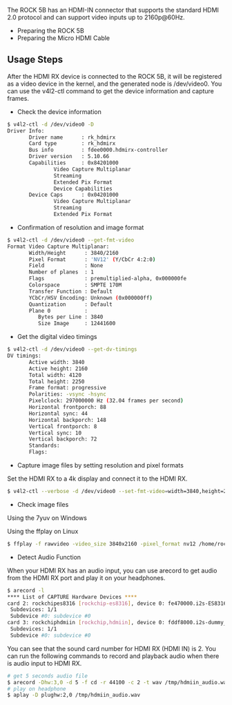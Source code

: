 The ROCK 5B has an HDMI-IN connector that supports the standard HDMI 2.0 protocol and can support video inputs up to 2160p@60Hz.

- Preparing the ROCK 5B
- Preparing the Micro HDMI Cable

## Usage Steps

After the HDMI RX device is connected to the ROCK 5B, it will be registered as a video device in the kernel, and the generated node is /dev/video0. You can use the v4l2-ctl command to get the device information and capture frames.

- Check the device information

```bash
$ v4l2-ctl -d /dev/video0 -D
Driver Info:
       Driver name      : rk_hdmirx
       Card type        : rk_hdmirx
       Bus info         : fdee0000.hdmirx-controller
       Driver version   : 5.10.66
       Capabilities     : 0x84201000
               Video Capture Multiplanar
               Streaming
               Extended Pix Format
               Device Capabilities
       Device Caps      : 0x04201000
               Video Capture Multiplanar
               Streaming
               Extended Pix Format
```

- Confirmation of resolution and image format

```bash
$ v4l2-ctl -d /dev/video0 --get-fmt-video
Format Video Capture Multiplanar:
       Width/Height      : 3840/2160
       Pixel Format      : 'NV12' (Y/CbCr 4:2:0)
       Field             : None
       Number of planes  : 1
       Flags             : premultiplied-alpha, 0x000000fe
       Colorspace        : SMPTE 170M
       Transfer Function : Default
       YCbCr/HSV Encoding: Unknown (0x000000ff)
       Quantization      : Default
       Plane 0           :
          Bytes per Line : 3840
          Size Image     : 12441600
```

- Get the digital video timings

```bash
$ v4l2-ctl -d /dev/video0 --get-dv-timings
DV timings:
       Active width: 3840
       Active height: 2160
       Total width: 4120
       Total height: 2250
       Frame format: progressive
       Polarities: -vsync -hsync
       Pixelclock: 297000000 Hz (32.04 frames per second)
       Horizontal frontporch: 88
       Horizontal sync: 44
       Horizontal backporch: 148
       Vertical frontporch: 8
       Vertical sync: 10
       Vertical backporch: 72
       Standards:
       Flags:
```

- Capture image files by setting resolution and pixel formats

Set the HDMI RX to a 4k display and connect it to the HDMI RX.

```bash
$ v4l2-ctl --verbose -d /dev/video0 --set-fmt-video=width=3840,height=2160,pixelformat='NV12' --stream-mmap=4 --stream-skip=3 --stream-count=5 --stream-to=/home/rock/hdmiin4k.yuv --stream-poll
```

- Check image files

Using the 7yuv on Windows

Using the ffplay on Linux

```bash
$ ffplay -f rawvideo -video_size 3840x2160 -pixel_format nv12 /home/rock/hdmiin4k.yuv
```

- Detect Audio Function

When your HDMI RX has an audio input, you can use arecord to get audio from the HDMI RX port and play it on your headphones.

```bash
$ arecord -l
**** List of CAPTURE Hardware Devices ****
card 2: rockchipes8316 [rockchip-es8316], device 0: fe470000.i2s-ES8316 HiFi es8316.7-0011-0 [fe470000.i2s-ES8316 HiFi es8316.7-0011-0]
 Subdevices: 1/1
 Subdevice #0: subdevice #0
card 3: rockchiphdmiin [rockchip,hdmiin], device 0: fddf8000.i2s-dummy_codec hdmiin-dc-0 [fddf8000.i2s-dummy_codec hdmiin-dc-0]
 Subdevices: 1/1
 Subdevice #0: subdevice #0
```

You can see that the sound card number for HDMI RX (HDMI IN) is 2. You can run the following commands to record and playback audio when there is audio input to HDMI RX.

```bash
# get 5 seconds audio file
$ arecord -Dhw:3,0 -d 5 -f cd -r 44100 -c 2 -t wav /tmp/hdmiin_audio.wav
# play on headphone
$ aplay -D plughw:2,0 /tmp/hdmiin_audio.wav
```
